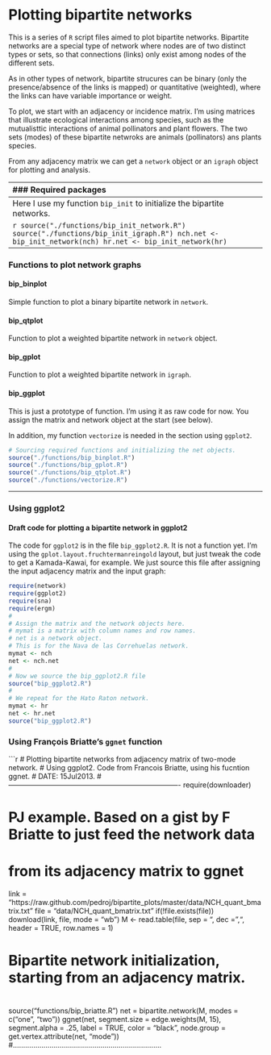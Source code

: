 Plotting bipartite networks
========================================================

This is a series of `R` script files aimed to plot bipartite networks. Bipartite networks are a special type of network where nodes are of two distinct types or sets, so that connections (links) only exist among nodes of the different sets.

As in other types of network, bipartite strucures can be binary (only the presence/absence of the links is mapped) or quantitative (weighted), where the links can have variable importance or weight.

To plot, we start with an adjacency or incidence matrix. I'm using matrices that illustrate ecological interactions among species, such as the mutualisttic interactions of animal pollinators and plant flowers. The two sets (modes) of these bipartite netwroks are animals (pollinators) ans plants species.

From any adjacency matrix we can get a `network` object or an `igraph` object for plotting and analysis. 

-----------------------------------------------------------------------------
### Required packages
```r
require(network)
require(igraph)
require(sna)
require(ggplot2)
require(sna)
require(ergm)
```

Here I plot bipartite networks from their adjacency matrices, i.e., the two-mode networks.

### Initializing bipartite webs for library network

```r
# Read data matrices.
# Read a network
# Creating the objects. Example input from the clipboard. 
mymat <- read.delim("data.txt", row.names=1)
#
# Where data.txt has a weighted adjacency matrix, e.g.,:
    Aa	Ab	Ac	Ba	Bb	Bc	Bd	Ca	Cb	Cc	Da
P1	139	112	 9	73	4	14	20	14	5	2	1
P2	184	26	6	19	31	21	17	11	7	5	0
P3	281	74	33	36	18	29	5	9	5	3	0
P4	87	40	38	21	13	12	9	1	1	0	0
P5	100	93	27	12	8	11	32	0	0	0	0
P6	51	25	13	17	9	1	0	0	0	0	0
P7	42	26	16	0	2	0	0	0	0	0	0
P8	31	18	14	15	12	9	7	1	0	0	0
P9	46	12	6	0	3	0	0	0	0	0	0
P10	136	0	0	12	0	2	2	0	0	0	0
P11	130	8	0	5	0	0	0	0	0	0	0

# Use this to copy from the clipboard, after select/copy the above block.
mymat <- read.table(pipe("pbpaste"), header=T, sep= "\t",row.names=1)
```

The adjacency matrix is read as tab-separated file with header names, and the first column is taken as the row names. These are two of my datasets of well-sampled plant-frugivore interaction networks from S Spain, read in the usual way.

```r
# The Nava de las Correhuelas dataset.
nch <- read.table("./data/NCH_quant_bmatrix.txt", 
                  header=T, sep="\t", row.names=1,
                  dec=",", na.strings="NA")
# The Hato Raton dataset.
hr <- read.table("./data/HR_quant_bmatrix.txt", 
                  header=T, sep="\t", row.names=1,
                  dec=".", na.strings="NA")
```

----------------------------------------------------------------------------
Here I use my function `bip_init` to initialize the bipartite networks.

```r
source("./functions/bip_init_network.R")
source("./functions/bip_init_igraph.R")
nch.net <- bip_init_network(nch) 
hr.net <- bip_init_network(hr)
```
----------------------------------------------------------------------------
### Functions to plot network graphs

#### bip_binplot
Simple function to plot a binary bipartite network in `network`.

#### bip_qtplot
Function to plot a weighted bipartite network in `network` object.

#### bip_gplot
Function to plot a weighted bipartite network in `igraph`.

#### bip_ggplot
This is just a prototype of function. I'm using it as raw code for now. You assign the matrix and network object at the start (see below).

In addition, my function `vectorize` is needed in the section using `ggplot2`.

```r
# Sourcing required functions and initializing the net objects.
source("./functions/bip_binplot.R")
source("./functions/bip_gplot.R")
source("./functions/bip_qtplot.R")
source("./functions/vectorize.R")
```

----------------------------------------------------------------------------
### Using ggplot2
#### Draft code for plotting a bipartite network in ggplot2

The code for `ggplot2` is in the file `bip_ggplot2.R`. It is not a function
yet. I'm using the `gplot.layout.fruchtermanreingold` layout, but just tweak the code to get a Kamada-Kawai, for example. We just source this file after assigning the input adjacency matrix and
the input graph:

```r
require(network)
require(ggplot2)
require(sna)
require(ergm)
# 
# Assign the matrix and the network objects here.
# mymat is a matrix with column names and row names.
# net is a network object.
# This is for the Nava de las Correhuelas network.
mymat <- nch
net <- nch.net
# 
# Now we source the bip_ggplot2.R file
source("bip_ggplot2.R")
# 
# We repeat for the Hato Raton network.
mymat <- hr
net <- hr.net
source("bip_ggplot2.R")
```

### Using François Briatte's `ggnet` function

```r
# Plotting bipartite networks from adjacency matrix of two-mode network.
# Using ggplot2. Code from Francois Briatte, using his fucntion ggnet.
# DATE: 15Jul2013.
#-------------------------------------------------------------------------
require(downloader)

# PJ example. Based on a gist by F Briatte to just feed the network data 
# from its adjacency matrix to ggnet
link = "https://raw.github.com/pedroj/bipartite_plots/master/data/NCH_quant_bmatrix.txt"
file = "data/NCH_quant_bmatrix.txt"
if(!file.exists(file)) download(link, file, mode = "wb")
M <- read.table(file, sep = "\t", dec = ",", header = TRUE, row.names = 1)
 
#
# Bipartite network initialization, starting from an adjacency matrix.
#
source("functions/bip_briatte.R")
net = bipartite.network(M, modes = c("one", "two"))
ggnet(net,
      segment.size = edge.weights(M, 15), segment.alpha = .25,
      label = TRUE, color = "black",
      node.group = get.vertex.attribute(net, "mode"))
#.........................................................................

